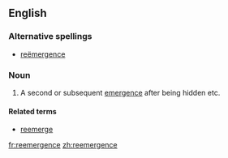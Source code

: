 ==English==

===Alternative spellings===
*[[reëmergence]]

===Noun===
{{en-noun}}

# A second or subsequent [[emergence]] after being hidden etc.

====Related terms====
*[[reemerge]]

[[fr:reemergence]]
[[zh:reemergence]]